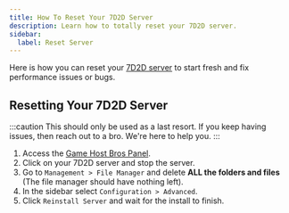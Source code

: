 ```yaml
---
title: How To Reset Your 7D2D Server
description: Learn how to totally reset your 7D2D server.
sidebar:
  label: Reset Server
---
```


Here is how you can reset your [7D2D server](https://www.gamehostbros.com/7-days-to-die-server-hosting/) to start fresh and fix performance issues or bugs.

## Resetting Your 7D2D Server

:::caution
This should only be used as a last resort. If you keep having issues, then reach out to a bro. We're here to help you.
:::
<Steps>

1. Access the [Game Host Bros Panel](https://panel.gamehostbros.com/).
2. Click on your 7D2D server and stop the server.
3. Go to `Management > File Manager` and delete **ALL the folders and files** (The file manager should have nothing left).
4. In the sidebar select `Configuration > Advanced`.
5. Click `Reinstall Server` and wait for the install to finish.
</Steps>
